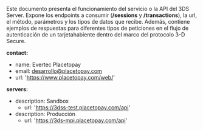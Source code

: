 Este documento presenta el funcionamiento del servicio o la API del 3DS Server. Expone los endpoints a consumir (**/sessions** y **/transactions**), la url, el método, parámetros y los tipos de datos que recibe. Además, contiene ejemplos de respuestas para diferentes tipos de peticiones en el flujo de autenticación de un tarjetahabiente dentro del marco del protocolo 3-D Secure.

**contact:**
 - name: Evertec Placetopay
 - email: desarrollo@placetopay.com
 - url: 'https://www.placetopay.com/web/'

**servers:**
  - description: Sandbox
    - url: 'https://3dss-test.placetopay.com/api'
  - description: Producción
    - url: 'https://3ds-mpi.placetopay.com/api'